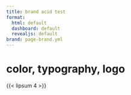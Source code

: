 ```yaml
---
title: brand acid test
format:
  html: default
  dashboard: default
  revealjs: default
brand: page-brand.yml
---
```


# color, typography, logo

{{< lipsum 4 >}}